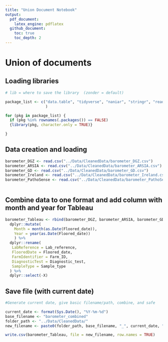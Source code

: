 ```yaml
---
title: "Union Document Notebook"
output: 
  pdf_document:
    latex_engine: pdflatex
  github_document:
    toc: true
    toc_depth: 2
---
```


# Union of documents

## Loading libraries

```r

# lib = where to save the library  (zonder = default)

package_list <- c("data.table", "tidyverse", "naniar", "stringr", "readr",  "dplyr", "magrittr", "readxl", "writexl", "sjmisc", "tidyr", "rmarkdown"
                  )

for (pkg in package_list) {
  if (pkg %in% rownames(.packages()) == FALSE)
  {library(pkg, character.only = TRUE)}

}
```

## Data creation and loading

```r

barometer_DGZ <- read.csv("../Data/CleanedData/barometer_DGZ.csv")
barometer_ARSIA <- read.csv("../Data/CleanedData/barometer_ARSIA.csv")
barometer_GD <- read.csv("../Data/CleanedData/barometer_GD.csv")
barometer_Ireland <- read.csv("../Data/CleanedData/barometer_Ireland.csv")
barometer_PathoSense <- read.csv("../Data/CleanedData/barometer_PathoSense.csv")
                                


```

## Combine data to one format and add column with month and year for Tableau

```r
barometer_Tableau <- rbind(barometer_DGZ, barometer_ARSIA, barometer_GD, barometer_Ireland, barometer_PathoSense) %>% 
  dplyr::mutate(
    Month = month(as.Date(Floored_date)),
    Year = year(as.Date(Floored_date))
    ) %>%
  dplyr::rename(
   LabReference = Lab_reference,
   FlooredDate = Floored_date,
   FarmIdentifier = Farm_ID, 
   DiagnosticTest = Diagnostic_test,
   SampleType = Sample_type
  ) %>%
  dplyr::select(-X)

```

## Save file (with current date)

```r
#Generate current date, give basic filename/path, combine, and safe 

current_date <- format(Sys.Date(), "%Y-%m-%d")
base_filename <- "barometer_combined"
folder_path <- "../Data/CleanedData/"
new_filename <- paste0(folder_path, base_filename, "_", current_date, ".csv")

write.csv(barometer_Tableau, file = new_filename, row.names = TRUE) 

```
